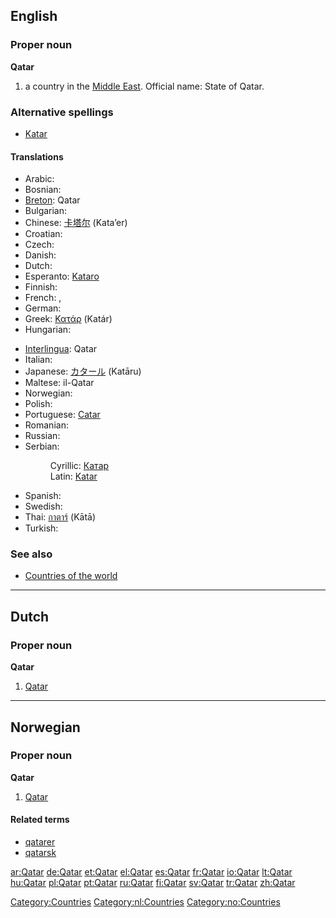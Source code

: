 ==English==
{{wikipedia}}

===Proper noun===
'''Qatar'''

# a country in the [[Middle East]]. Official name: State of Qatar.

===Alternative spellings===
*[[Katar]]

====Translations====
{{rfc-level|Translations at L4+ not in L3 POS section}}
{{top}}
*Arabic: {{ARchar|[[قطر]]}} {{IPAchar|(qáʈar)}}
*Bosnian: {{t-|bs|Katar|m}}
*[[Breton]]: Qatar
* Bulgarian: {{t+|bg|Катар|m|tr=Katar|sc=Cyrl}}
*Chinese: [[卡塔尔]] (Kata’er)
*Croatian: {{t-|hr|Katar|m}}
* Czech: {{t-|cs|Katar|m}}
* Danish: {{t-|da|Qatar}}
* Dutch: {{t-|nl|Qatar}}
*Esperanto: [[Kataro]]
* Finnish: {{t+|fi|Qatar}}
* French: {{t+|fr|Qatar|m}}, {{t+|fr|Katar|m}}
* German: {{t+|de|Katar}}
*Greek: [[Κατάρ]] (Katár) {{n}}
* Hungarian: {{t+|hu|Katar}}
{{mid}}
*[[Interlingua]]: Qatar
* Italian: {{t-|it|Qatar|m}}
*Japanese: [[カタール]] (Katāru)
*Maltese: il-Qatar
* Norwegian: {{t-|no|Qatar}}
* Polish: {{t+|pl|Katar}}
*Portuguese: [[Catar]]
* Romanian: {{t-|ro|Qatar|n}}
* Russian: {{t+|ru|Катар|m|tr=Kátar|sc=Cyrl}}
*Serbian:
*:Cyrillic: [[Катар#Serbian|Катар]] {{m}}
*:Latin: [[Katar#Serbian|Katar]] {{m}}
* Spanish: {{t+|es|Qatar|m}}
* Swedish: {{t+|sv|Qatar}}
*Thai: [[กาตาร์]] (Kātā)
* Turkish: {{t+|tr|Katar}}
{{bottom}}

===See also===
*[[Appendix:Countries of the world|Countries of the world]]

[[Category:Countries]]

----

==Dutch==

===Proper noun===
'''Qatar''' {{n}}

# [[#English|Qatar]]

[[Category:nl:Countries]]

----

==Norwegian==

===Proper noun===
'''Qatar'''

# [[#English|Qatar]]

====Related terms====
*[[qatarer]]
*[[qatarsk]]

[[Category:no:Countries]]

[[ar:Qatar]]
[[de:Qatar]]
[[et:Qatar]]
[[el:Qatar]]
[[es:Qatar]]
[[fr:Qatar]]
[[io:Qatar]]
[[lt:Qatar]]
[[hu:Qatar]]
[[pl:Qatar]]
[[pt:Qatar]]
[[ru:Qatar]]
[[fi:Qatar]]
[[sv:Qatar]]
[[tr:Qatar]]
[[zh:Qatar]]